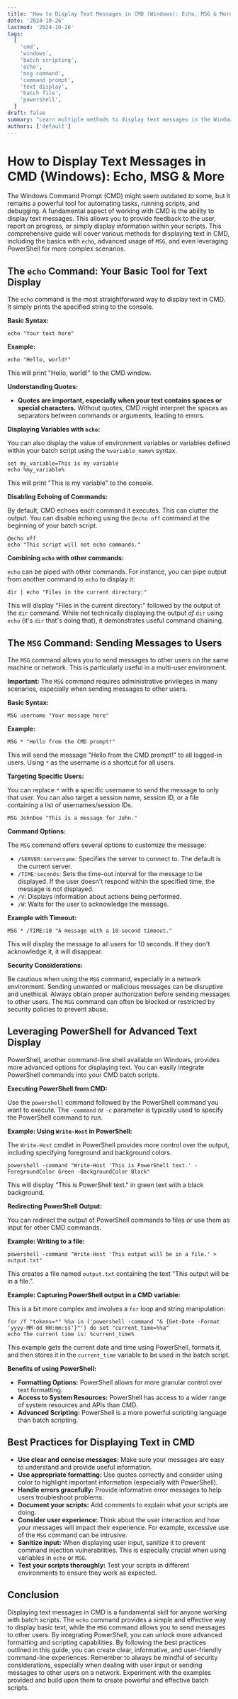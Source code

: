 ```yaml
---
title: 'How to Display Text Messages in CMD (Windows): Echo, MSG & More'
date: '2024-10-26'
lastmod: '2024-10-26'
tags:
  [
    'cmd',
    'windows',
    'batch scripting',
    'echo',
    'msg command',
    'command prompt',
    'text display',
    'batch file',
    'powershell',
  ]
draft: false
summary: "Learn multiple methods to display text messages in the Windows Command Prompt (CMD), including using the 'echo' command, the 'MSG' command, and even incorporating PowerShell. Master batch scripting for clear and informative command-line interactions."
authors: ['default']
---
```


# How to Display Text Messages in CMD (Windows): Echo, MSG & More

The Windows Command Prompt (CMD) might seem outdated to some, but it remains a powerful tool for automating tasks, running scripts, and debugging. A fundamental aspect of working with CMD is the ability to display text messages. This allows you to provide feedback to the user, report on progress, or simply display information within your scripts. This comprehensive guide will cover various methods for displaying text in CMD, including the basics with `echo`, advanced usage of `MSG`, and even leveraging PowerShell for more complex scenarios.

## The `echo` Command: Your Basic Tool for Text Display

The `echo` command is the most straightforward way to display text in CMD. It simply prints the specified string to the console.

**Basic Syntax:**

```plaintext
echo "Your text here"
```

**Example:**

```plaintext
echo "Hello, world!"
```

This will print "Hello, world!" to the CMD window.

**Understanding Quotes:**

- **Quotes are important, especially when your text contains spaces or special characters.** Without quotes, CMD might interpret the spaces as separators between commands or arguments, leading to errors.

**Displaying Variables with `echo`:**

You can also display the value of environment variables or variables defined within your batch script using the `%variable_name%` syntax.

```plaintext
set my_variable=This is my variable
echo %my_variable%
```

This will print "This is my variable" to the console.

**Disabling Echoing of Commands:**

By default, CMD echoes each command it executes. This can clutter the output. You can disable echoing using the `@echo off` command at the beginning of your batch script.

```plaintext
@echo off
echo "This script will not echo commands."
```

**Combining `echo` with other commands:**

`echo` can be piped with other commands. For instance, you can pipe output from another command to `echo` to display it:

```plaintext
dir | echo "Files in the current directory:"
```

This will display "Files in the current directory:" followed by the output of the `dir` command. While not technically displaying the output _of_ `dir` using `echo` (it's `dir` that's doing that), it demonstrates useful command chaining.

## The `MSG` Command: Sending Messages to Users

The `MSG` command allows you to send messages to other users on the same machine or network. This is particularly useful in a multi-user environment.

**Important:** The `MSG` command requires administrative privileges in many scenarios, especially when sending messages to other users.

**Basic Syntax:**

```plaintext
MSG username "Your message here"
```

**Example:**

```plaintext
MSG * "Hello from the CMD prompt!"
```

This will send the message "Hello from the CMD prompt!" to all logged-in users. Using `*` as the username is a shortcut for all users.

**Targeting Specific Users:**

You can replace `*` with a specific username to send the message to only that user. You can also target a session name, session ID, or a file containing a list of usernames/session IDs.

```plaintext
MSG JohnDoe "This is a message for John."
```

**Command Options:**

The `MSG` command offers several options to customize the message:

- `/SERVER:servername`: Specifies the server to connect to. The default is the current server.
- `/TIME:seconds`: Sets the time-out interval for the message to be displayed. If the user doesn't respond within the specified time, the message is not displayed.
- `/V`: Displays information about actions being performed.
- `/W`: Waits for the user to acknowledge the message.

**Example with Timeout:**

```plaintext
MSG * /TIME:10 "A message with a 10-second timeout."
```

This will display the message to all users for 10 seconds. If they don't acknowledge it, it will disappear.

**Security Considerations:**

Be cautious when using the `MSG` command, especially in a network environment. Sending unwanted or malicious messages can be disruptive and unethical. Always obtain proper authorization before sending messages to other users. The `MSG` command can often be blocked or restricted by security policies to prevent abuse.

## Leveraging PowerShell for Advanced Text Display

PowerShell, another command-line shell available on Windows, provides more advanced options for displaying text. You can easily integrate PowerShell commands into your CMD batch scripts.

**Executing PowerShell from CMD:**

Use the `powershell` command followed by the PowerShell command you want to execute. The `-command` or `-c` parameter is typically used to specify the PowerShell command to run.

**Example: Using `Write-Host` in PowerShell:**

The `Write-Host` cmdlet in PowerShell provides more control over the output, including specifying foreground and background colors.

```plaintext
powershell -command "Write-Host 'This is PowerShell text.' -ForegroundColor Green -BackgroundColor Black"
```

This will display "This is PowerShell text." in green text with a black background.

**Redirecting PowerShell Output:**

You can redirect the output of PowerShell commands to files or use them as input for other CMD commands.

**Example: Writing to a file:**

```plaintext
powershell -command "Write-Host 'This output will be in a file.' > output.txt"
```

This creates a file named `output.txt` containing the text "This output will be in a file.".

**Example: Capturing PowerShell output in a CMD variable:**

This is a bit more complex and involves a `for` loop and string manipulation:

```plaintext
for /f "tokens=*" %%a in ('powershell -command "& {Get-Date -Format 'yyyy-MM-dd HH:mm:ss'}"') do set "current_time=%%a"
echo The current time is: %current_time%
```

This example gets the current date and time using PowerShell, formats it, and then stores it in the `current_time` variable to be used in the batch script.

**Benefits of using PowerShell:**

- **Formatting Options:** PowerShell allows for more granular control over text formatting.
- **Access to System Resources:** PowerShell has access to a wider range of system resources and APIs than CMD.
- **Advanced Scripting:** PowerShell is a more powerful scripting language than batch scripting.

## Best Practices for Displaying Text in CMD

- **Use clear and concise messages:** Make sure your messages are easy to understand and provide useful information.
- **Use appropriate formatting:** Use quotes correctly and consider using color to highlight important information (especially with PowerShell).
- **Handle errors gracefully:** Provide informative error messages to help users troubleshoot problems.
- **Document your scripts:** Add comments to explain what your scripts are doing.
- **Consider user experience:** Think about the user interaction and how your messages will impact their experience. For example, excessive use of the `MSG` command can be intrusive.
- **Sanitize input:** When displaying user input, sanitize it to prevent command injection vulnerabilities. This is especially crucial when using variables in `echo` or `MSG`.
- **Test your scripts thoroughly:** Test your scripts in different environments to ensure they work as expected.

## Conclusion

Displaying text messages in CMD is a fundamental skill for anyone working with batch scripts. The `echo` command provides a simple and effective way to display basic text, while the `MSG` command allows you to send messages to other users. By integrating PowerShell, you can unlock more advanced formatting and scripting capabilities. By following the best practices outlined in this guide, you can create clear, informative, and user-friendly command-line experiences. Remember to always be mindful of security considerations, especially when dealing with user input or sending messages to other users on a network. Experiment with the examples provided and build upon them to create powerful and effective batch scripts.

